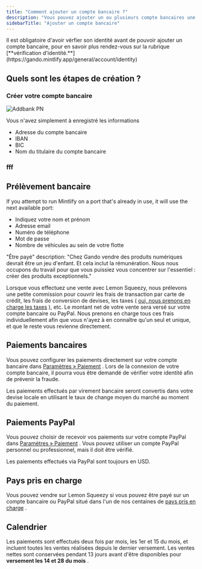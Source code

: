 ```yaml
---
title: "Comment ajouter un compte bancaire ?"
description: "Vous pouvez ajouter un ou plusieurs compte bancaires une fois pour virer l'argent reçu sur Gando"
sidebarTitle: "Ajouter un compte bancaire"
---
```


<Warning>
  Il est obligatoire d'avoir vérfier son identité avant de pouvoir ajouter un compte bancaire, pour en savoir plus rendez-vous sur la rubrique [**vérification d'identité.**](https://gando.mintlify.app/general/account/identity)
</Warning>

## Quels sont les étapes de création ?

### Créer votre compte bancaire

![Addbank PN](/images/addbank.PNG)

Vous n'avez simplement à enregistré les informations

- Adresse du compte bancaire
- IBAN
- BIC
- Nom du titulaire du compte bancaire

### fff

## Prélèvement bancaire

If you attempt to run Mintlify on a port that's already in use, it will use the next available port:

- Indiquez votre nom et prénom
- Adresse email
- Numéro de téléphone
- Mot de passe
- Nombre de véhicules au sein de votre flotte

"Être payé"
description: "Chez Gando vendre des produits numériques devrait être un jeu d'enfant. Et cela inclut la rémunération. Nous nous occupons du travail pour que vous puissiez vous concentrer sur l'essentiel : créer des produits exceptionnels."


Lorsque vous effectuez une vente avec Lemon Squeezy, nous prélevons une petite commission pour couvrir les frais de transaction par carte de crédit, les frais de conversion de devises, les taxes ( [oui, nous prenons en charge les taxes](https://docs.lemonsqueezy.com/help/payments/merchant-of-record) ), etc. Le montant net de votre vente sera versé sur votre compte bancaire ou PayPal. Nous prenons en charge tous ces frais individuellement afin que vous n'ayez à en connaître qu'un seul et unique, et que le reste vous revienne directement.

## Paiements bancaires

Vous pouvez configurer les paiements directement sur votre compte bancaire dans [Paramètres » Paiement](https://app.lemonsqueezy.com/settings/payouts) . Lors de la connexion de votre compte bancaire, il pourra vous être demandé de vérifier votre identité afin de prévenir la fraude.

Les paiements effectués par virement bancaire seront convertis dans votre devise locale en utilisant le taux de change moyen du marché au moment du paiement.

## Paiements PayPal

Vous pouvez choisir de recevoir vos paiements sur votre compte PayPal dans [Paramètres » Paiement](https://app.lemonsqueezy.com/settings/payouts) . Vous pouvez utiliser un compte PayPal personnel ou professionnel, mais il doit être vérifié.

Les paiements effectués via PayPal sont toujours en USD.

## Pays pris en charge

Vous pouvez vendre sur Lemon Squeezy si vous pouvez être payé sur un compte bancaire ou PayPal situé dans l'un de nos centaines de [pays pris en charge](https://docs.lemonsqueezy.com/help/getting-started/supported-countries) .

## Calendrier

Les paiements sont effectués deux fois par mois, les 1er et 15 du mois, et incluent toutes les ventes réalisées depuis le dernier versement. Les ventes nettes sont conservées pendant 13 jours avant d'être disponibles pour **versement les 14 et 28 du mois** .